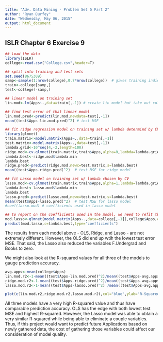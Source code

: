 ---
title: "Adv. Data Mining - Problem Set 5 Part 2"
author: "Ryan Durfey"
date: "Wednesday, May 06, 2015"
output: html_document
---
## ISLR Chapter 6 Exercise 9
```{r}
## load the data
library(ISLR)
college<-read.csv("College.csv",header=T)

## split into training and test sets
set.seed(8675309)
samp<-sample(1:nrow(college),0.7*nrow(college))  # gives training indices with 70% sample
train<-college[samp,]
test<-college[-samp,]

## linear model on training set
lin.mod<-lm(Apps~.,data=train[,-1]) # create lin model but take out college name

## find test error of that linear model
lin.mod.pred<-predict(lin.mod,newdata=test[,-1])
mean((test$Apps-lin.mod.pred)^2) # test MSE

## fit ridge regression model on training set w/ lambda determind by CV
library(glmnet)
train.matrix<-model.matrix(Apps~.,data=train[,-1])
test.matrix<-model.matrix(Apps~.,data=test[,-1])
lambda.grid<-10^seq(4,-2,length=100)
ridge.mod<-cv.glmnet(train.matrix,train$Apps,alpha=0,lambda=lambda.grid,thresh=1e-12)
lambda.best<-ridge.mod$lambda.min
lambda.best
ridge.pred<-predict(ridge.mod,newx=test.matrix,s=lambda.best)
mean((test$Apps-ridge.pred)^2)  # test MSE for ridge model

## fit Lasso model on training set w/ lambda chosen by CV
lasso.mod<-cv.glmnet(train.matrix,train$Apps,alpha=1,lambda=lambda.grid,thresh=1e-12)
lambda.best<-lasso.mod$lambda.min
lambda.best
lasso.pred<-predict(lasso.mod,newx=test.matrix,s=lambda.best)
mean((test$Apps-lasso.pred)^2)  # test MSE for lasso model
#coef(lasso.mod) # coefficients used in lasso model

## to report on the coefficients used in the model, we need to refit the model on the whole dataset using the lambda.best obtained from the CV above
mod.lasso<-glmnet(model.matrix(Apps~.,data=college[,-1]),college$Apps,alpha=1)
predict(mod.lasso,s=lambda.best,type="coefficients")

```

The results from each model above - OLS, Ridge, and Lasso - are not extremely different. However, the OLS did end up wtih the lowest test error MSE. That said, the Lasso also reduced the variables F.Undergrad and Books to zero.

We might also look at the R-squared values for all three of the models to gauge prediction accuracy.
```{r}
avg.apps<-mean(college$Apps)
lin.mod.r2<-1-mean((test$Apps-lin.mod.pred)^2)/mean((test$Apps-avg.apps)^2)
ridge.mod.r2<-1-mean((test$Apps-ridge.pred)^2)/mean((test$Apps-avg.apps)^2)
lasso.mod.r2<-1-mean((test$Apps-lasso.pred)^2) /mean((test$Apps-avg.apps)^2)

plot(c(lin.mod.r2,ridge.mod.r2,lasso.mod.r2),col="blue",ylab="R-Squared Value",ylim=c(0.85,1),type="b",main="Test R-Squared Values",pch=19)
```

All three models have a very high R-squared value and thus have comparable prediction accuracy. OLS has the edge with both lowest test MSE and highest R-squared. However, the Lasso model was able to obtain a very similar R-squared while being able to eliminate a couple variables. Thus, if this project would want to predict future Applications based on newly gathered data, the cost of gathering those variables could affect our consideration of model quality.
